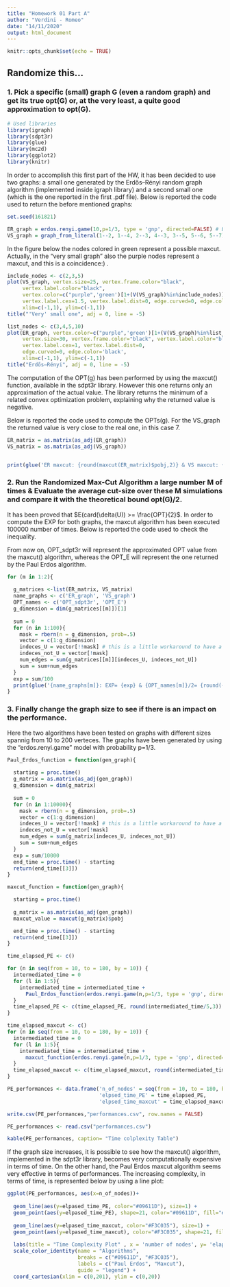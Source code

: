 ```yaml
---
title: "Homework 01 Part A"
author: "Verdini - Romeo"
date: "14/11/2020"
output: html_document
---
```


```r
knitr::opts_chunk$set(echo = TRUE)
```


## Randomize this...

### 1. Pick a specific (small) graph G (even a random graph) and get its true opt(G) or, at the very least, a quite good approximation to opt(G).

```r
# Used libraries
library(igraph)
library(sdpt3r)
library(glue)
library(mc2d)
library(ggplot2)
library(knitr)

```

In order to accomplish this first part of the HW, it has been decided to use two graphs: a small one generated by the Erdős–Rényi random graph algorithm (implemented inside igraph library) and a second \textbb{very} small one (which is the one reported in the first .pdf file).
Below is reported the code used to return the before mentioned graphs:

```r
set.seed(161821)
```

```r
ER_graph = erdos.renyi.game(10,p=1/3, type = 'gnp', directed=FALSE) # Erdős–Rényi
VS_graph = graph_from_literal(1--2, 1--4, 2--3, 4--3, 3--5, 5--6, 5--7) # the very small one
```

In the figure below the nodes colored in green represent a possible maxcut. Actually, in the "very small graph" also the purple nodes represent a maxcut, and this is a coincidence:) . 

```r

include_nodes <- c(2,3,5)
plot(VS_graph, vertex.size=25, vertex.frame.color="black",
     vertex.label.color="black",
     vertex.color=c("purple",'green')[1+(V(VS_graph)%in%include_nodes)],
     vertex.label.cex=1.5, vertex.label.dist=0, edge.curved=0, edge.color=('black'),
     xlim=c(-1,1), ylim=c(-1,1))
title("'Very' small one", adj = 0, line = -5)

list_nodes <- c(3,4,5,10)
plot(ER_graph, vertex.color=c("purple",'green')[1+(V(VS_graph)%in%list_nodes)],
     vertex.size=30, vertex.frame.color="black", vertex.label.color="black",
     vertex.label.cex=1, vertex.label.dist=0,
     edge.curved=0, edge.color='black',
     xlim=c(-1,1), ylim=c(-1,1))
title("Erdős–Rényi", adj = 0, line = -5)
```


The computation of the OPT(g) has been performed by using the maxcut() function, available in the sdpt3r library. However this one returns only an approximation of the actual value. The library returns the minimum of a related convex optimization problem, explaining why the returned value is negative. 

Below is reported the code used to compute the OPTs(g). For the VS_graph the returned value is very close to the real one, in this case 7. 

```r
ER_matrix = as.matrix(as_adj(ER_graph))
VS_matrix = as.matrix(as_adj(VS_graph))


print(glue('ER maxcut: {round(maxcut(ER_matrix)$pobj,2)} & VS maxcut: {round(maxcut(VS_matrix)$pobj,2)}'))
```

### 2. Run the Randomized Max-Cut Algorithm a large number M of times & Evaluate the average cut-size over these M simulations and compare it with the theoretical bound opt(G)/2.

It has been proved that $E(card(\delta(U)) >= \frac{OPT}{2}$. In order to compute the EXP for both graphs, the maxcut algorithm has been executed 100000 number of times. Below is reported the code used to check the inequality.

From now on, OPT_sdpt3r will represent the approximated OPT value from the maxcut() algorithm, whereas the OPT_E will represent the one returned by the Paul Erdos algorithm.


```r

for (m in 1:2){
  
  g_matrices <-list(ER_matrix, VS_matrix)
  name_graphs <- c('ER_graph', 'VS_graph')
  OPT_names <- c('OPT_sdpt3r', 'OPT_E')
  g_dimension = dim(g_matrices[[m]])[1]
  
  sum = 0
  for (n in 1:100){
    mask = rbern(n = g_dimension, prob=.5) 
    vector = c(1:g_dimension)
    indeces_U = vector[!!mask] # this is a little workaround to have a mask with TRUE and FALSE instead of 1 0
    indeces_not_U = vector[!mask] 
    num_edges = sum(g_matrices[[m]][indeces_U, indeces_not_U]) 
    sum = sum+num_edges
  }
  exp = sum/100
  print(glue('{name_graphs[m]}: EXP= {exp} & {OPT_names[m]}/2= {round(-maxcut(g_matrices[[m]])$pobj/2,2)}'))
}
```

### 3. Finally change the graph size to see if there is an impact on the performance.

Here the two algorithms have been tested on graphs with different sizes spannig from 10 to 200 verteces. The graphs have been generated by using the "erdos.renyi.game" model with probability p=1/3.   


```r
Paul_Erdos_function = function(gen_graph){
  
  starting = proc.time()
  g_matrix = as.matrix(as_adj(gen_graph))
  g_dimension = dim(g_matrix)
  
  sum = 0
  for (n in 1:10000){
    mask = rbern(n = g_dimension, prob=.5) 
    vector = c(1:g_dimension)
    indeces_U = vector[!!mask] # this is a little workaround to have a mask with TRUE and FALSE instead of 1 0
    indeces_not_U = vector[!mask] 
    num_edges = sum(g_matrix[indeces_U, indeces_not_U]) 
    sum = sum+num_edges
  }
  exp = sum/10000
  end_time = proc.time() - starting 
  return(end_time[[3]])
}

maxcut_function = function(gen_graph){

  starting = proc.time()
  
  g_matrix = as.matrix(as_adj(gen_graph))
  maxcut_value = maxcut(g_matrix)$pobj

  end_time = proc.time() - starting 
  return(end_time[[3]])
}
```

```r
time_elapsed_PE <- c()

for (n in seq(from = 10, to = 180, by = 10)) {
  intermediated_time = 0
  for (l in 1:5){
    intermediated_time = intermediated_time +  
      Paul_Erdos_function(erdos.renyi.game(n,p=1/3, type = 'gnp', directed=FALSE))
  }
  time_elapsed_PE <- c(time_elapsed_PE, round(intermediated_time/5,3))
}
```

```r
time_elapsed_maxcut <- c()
for (n in seq(from = 10, to = 180, by = 10)) {
  intermediated_time = 0
  for (l in 1:5){
    intermediated_time = intermediated_time +  
      maxcut_function(erdos.renyi.game(n,p=1/3, type = 'gnp', directed=FALSE))
  }
  time_elapsed_maxcut <- c(time_elapsed_maxcut, round(intermediated_time/5,3))
}
```

```r
PE_performances <- data.frame('n_of_nodes' = seq(from = 10, to = 180, by = 10),
                              'elpsed_time_PE' = time_elapsed_PE,
                              'elpsed_time_maxcut' = time_elapsed_maxcut)
```

```r
write.csv(PE_performances,"performances.csv", row.names = FALSE)
```

```r
PE_performances <- read.csv("performances.csv")
```



```r
kable(PE_performances, caption= "Time colplexity Table")
```

If the graph size increases, it is possible to see how the maxcut() algorithm, implemented in the sdpt3r library, becomes very computationally expensive in terms of time. On the other hand, the Paul Erdos maxcut algorithm seems very effective in terms of performances. The increasing complexity, in terms of time, is represented below by using a line plot:

```r
ggplot(PE_performances, aes(x=n_of_nodes))+
  
  geom_line(aes(y=elpased_time_PE, color="#09611D"), size=1) +
  geom_point(aes(y=elpased_time_PE), shape=21, color="#09611D", fill="#F34835", size=3) + 
  
  geom_line(aes(y=elpased_time_maxcut, color="#F3C035"), size=1) + 
  geom_point(aes(y=elpased_time_maxcut), color="#F3C035", shape=21, fill="purple", size=3) +
  
  labs(title = "Time Complexity Plot" , x = 'number of nodes', y= 'elapsed time [s]') +
  scale_color_identity(name = "Algorithms",
                       breaks = c("#09611D", "#F3C035"),
                       labels = c("Paul Erdos", "Maxcut"),
                       guide = "legend") +
  coord_cartesian(xlim = c(0,201), ylim = c(0,20))
```


















